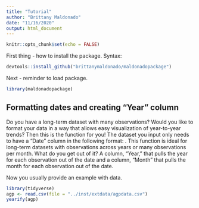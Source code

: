 ```yaml
---
title: "Tutorial"
author: "Brittany Maldonado"
date: "11/16/2020"
output: html_document
---
```


```r
knitr::opts_chunk$set(echo = FALSE)
```

First thing - how to install the package. Syntax:

```r
devtools::install_github("brittanymaldonado/maldonadopackage")
```

Next - reminder to load package. 

```r
library(maldonadopackage)
```

## Formatting dates and creating "Year" column

Do you have a long-term dataset with many observations? Would you like to format your data in a way that allows easy visualization of year-to-year trends? Then this is the function for you! The dataset you input only needs to have a "Date" column in the following format: . This function is ideal for long-term datasets with observations across years or many observations per month. What do you get out of it? A column, "Year," that pulls the year for each observation out of the date and a column, "Month" that pulls the month for each observation out of the date. 

Now you usually provide an example with data. 

```r

library(tidyverse)
agp <- read.csv(file = "../inst/extdata/agpdata.csv")
yearify(agp)

```
